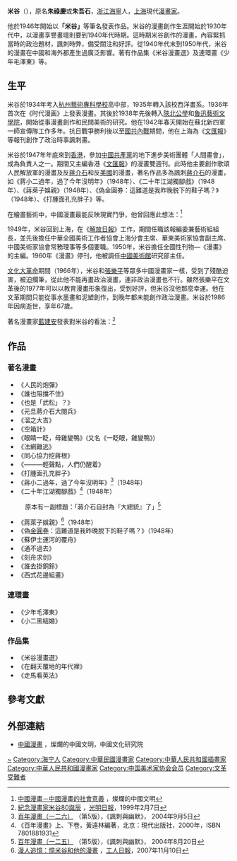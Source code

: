 {{Infobox Biography
| subject_name   = 米谷 
| image_name     = Mi Gu.jpg|frame|right
| image_size     = 200px
| image_caption  = 米谷 
| date_of_birth  = 1918年11月4日
| place_of_birth = {{ROC-1912}}[[浙江省_(中華民國)|浙江省]][[海宁县_(明朝)|海寧縣]]
| date_of_death  = 1986年10月
| place_of_death = {{flagicon|PRC}} [[中華人民共和國|中國]][[上海|上海]]
| occupation     = [[漫畫家|漫畫家]]
}}
'''米谷'''（{{bd|1918年|11月4日|1986年|10月|catIdx=M}}），原名'''朱祿慶'''或'''朱吾石'''，[[浙江省_(中華民國)|浙江]][[海宁县_(明朝)|海寧]]人，[[上海|上海]]現代[[漫畫家|漫畫家]]。

他於1946年開始以'''「米谷」'''等筆名發表作品。米谷的漫畫創作生涯開始於1930年代中，以漫畫享譽畫壇則要到1940年代時期。這時期米谷創作的漫畫，內容緊抓當時的政治題材，諷刺時弊，備受關注和好評。從1940年代末到1950年代，米谷的漫畫在中國和海外都產生過廣泛影響。著有作品集《米谷漫畫選》及連環畫《少年毛澤東》等。

== 生平 ==
米谷於1934年考入[[杭州藝術專科學校|杭州藝術專科學校]]高中部，1935年轉入該校西洋畫系。1936年首次在《时代漫画》上發表漫畫。其後於1938年先後轉入[[陝北公學|陝北公學]]和[[魯迅藝術文學院|魯迅藝術文學院]]，開始從事漫畫創作和民間美術的研究。他在1942年春天開始在蘇北新四軍一師宣傳隊工作多年。抗日戰爭勝利後以至[[國共內戰|國共內戰]]期間，他在上海為《[[文汇报_(香港)|文匯報]]》等報刊創作了政治時事諷刺畫。

米谷於1947年年底來到[[香港|香港]]，參加[[中國共產黨|中國共產黨]]的地下進步美術團體「人間畫會」，成為負責人之一。期間又主編香港《[[文匯報_(香港)|文匯報]]》的漫畫雙週刊。此時他主要創作歌頌人民解放軍的漫畫及反[[蔣介石|蔣介石]]和反[[美國|美國]]的漫畫，著名作品多為諷刺[[蔣介石|蔣介石]]的漫畫，如《蔣小二過年，過了今年沒明年》（1948年）、《二十年江湖獨腳戲》（1948年）、《蔣萊子娛親》（1948年）、《偽金圓券：這難道是我昨晚脱下的鞋子嗎？》（1948年）、《打腫面孔充胖子》等。

在繪畫藝術中，中國漫畫最能反映現實鬥爭，他曾回應此想法：<ref>[http://hk.chiculture.net/php/frame.php?id=/cnsweb/html/20504 中國漫畫－中國漫畫的社會意義] {{Wayback|url=http://hk.chiculture.net/php/frame.php?id=%2Fcnsweb%2Fhtml%2F20504 |date=20190615190828 }}，燦爛的中國文明</ref>

{{Cquote|由於客觀形勢的需要，上海的作家們已經鍛煉成可以在一二小時內創作一幅漫畫的速度。我們可以通過簡單的會議，甚至用電話聯繫，在二十四小時以內組織和收集起我們所需要的全部畫稿。}}

1949年，米谷回到上海，在《[[解放日報|解放日報]]》工作，期間任職該報編委兼藝術組組長，並先後擔任中華全國美術工作者協會上海分會主席、華東美術家協會副主席、中國美術家協會常務理事等多個要職。1950年，米谷擔任全國性刊物—《漫畫》的主編。1960年《漫畫》停刊，他被調任[[中國美術館|中國美術館]]研究部主任。

[[文化大革命|文化大革命]]期間（1966年），米谷和[[張樂平|張樂平]]等眾多中國漫畫家一樣，受到了殘酷迫害，被迫擱筆，從此他不能再畫政治漫畫，連非政治漫畫也不行。雖然張樂平在文革後的1977年可以以教育漫畫形象復出，受到好評，但米谷沒他那麼幸運。他在文革期間只能從事水墨畫和泥塑創作，到晚年都未能創作政治漫畫。米谷於1986年因病逝世，享年67歲。

著名漫畫家[[藍建安|藍建安]]發表對米谷的看法：<ref>[http://www.gmw.cn/01gmrb/1999-02/07/GB/17961%5EGM4-740.htm 紀念漫畫家米谷80誕辰] {{Wayback|url=http://www.gmw.cn/01gmrb/1999-02/07/GB/17961%5EGM4-740.htm |date=20070106124618 }}，[[光明日報|光明日報]]，1999年2月7日</ref>
{{Cquote|
「米谷的作品狠抓時代主旋律，特别讓人珍視的是40年代他留下的大量傑作，現在談起那一階段的漫畫史，就不能不談到米谷。」
}}

== 作品 ==
=== 著名漫畫 ===
*《人民的炮彈》
*《誰也阻擋不住》
*《也是「武松」？》
*《元旦蔣介石大閱兵》
*《溜之大吉》
*《空箱計》
*《眼睛一眨，母雞變鴨》(又名《一眨眼，雞變鴨》)
*《法網難逃》
*《同心協力挖蔣根》
*《———輕聲點，人們仍醒着》
*《打腫面孔充胖子》
*《蔣小二過年，過了今年沒明年》<ref>[http://www.people.com.cn/BIG5/paper69/12902/1159783.html 百年漫畫（一二六）] {{Wayback|url=http://www.people.com.cn/BIG5/paper69/12902/1159783.html |date=20160304082107 }}（第5版），《諷刺與幽默》， 2004年9月5日</ref>（1948年）
*《二十年江湖獨腳戲》<ref>《百年漫畫》上、下卷，黃遠林編著，北京：現代出版社，2000年，ISBN 7801881931</ref>（1948年）
:原本有一副標題：「蔣介石自封為『大總統』了」<ref>[http://www.people.com.cn/BIG5/paper69/12801/1150877.html 百年漫畫（一二五）] {{Wayback|url=http://www.people.com.cn/BIG5/paper69/12801/1150877.html |date=20160304112440 }}（第5版），《諷刺與幽默》， 2004年8月20日</ref>
*《蔣萊子娛親》<ref>[http://news.sohu.com/20071110/n253169605.shtml 漫人追憶：憶米谷和他的漫畫] {{Wayback|url=http://news.sohu.com/20071110/n253169605.shtml |date=20190616120717 }}，[[工人日報|工人日報]]，2007年11月10日</ref>（1948年）
*《偽[[金圓券|金圓券]]：這難道是我昨晚脱下的鞋子嗎？》（1948年）
*《蘇伊士運河的覆舟》
*《通不過去》
*《刻舟求剑》
*《誰去掛銅鈴》
*《西式花邊組畫》

=== 連環畫 ===
*《少年毛澤東》
*《小二黑結婚》

=== 作品集 ===
*《米谷漫畫選》
*《在翻天覆地的年代裡》
*《走馬看英法》

== 參考文獻 ==
{{reflist}}

== 外部連結 ==
* [http://hk.chiculture.net/php/frame.php?id=/cnsweb/html/20504 中國漫畫] {{Wayback|url=http://hk.chiculture.net/php/frame.php?id=%2Fcnsweb%2Fhtml%2F20504 |date=20190615190828 }}，燦爛的中國文明，中國文化研究院

{{中国美术家协会第一届理事会}}
{{中国美术家协会第二届理事会}}
{{中国美术家协会第三届理事会}}

{{Authority control}}
{{DEFAULTSORT:Mi米}}
[[Category:朱姓|~]]
[[Category:海宁人|Category:海宁人]]
[[Category:中華民國漫畫家|Category:中華民國漫畫家]]
[[Category:中華人民共和國插畫家|Category:中華人民共和國插畫家]]
[[Category:中華人民共和國漫畫家|Category:中華人民共和國漫畫家]]
[[Category:中国美术家协会会员|Category:中国美术家协会会员]]
[[Category:文革受難者|Category:文革受難者]]